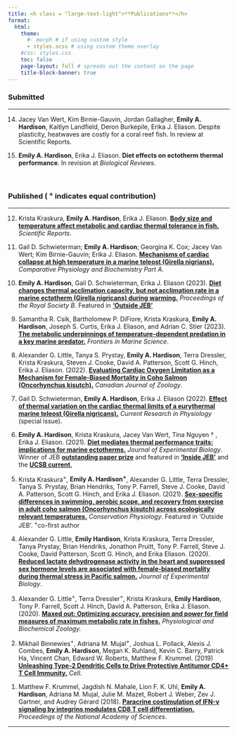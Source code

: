 ```yaml
---
title: <h class = "large-text-light">**Publications**</h>
format:
  html:
    theme: 
      #- morph # if using custom style 
      - styles.scss # using custom theme overlay
    #css: styles.css
    toc: false
    page-layout: full # spreads out the content on the page
    title-block-banner: true
---
```


```{=html}
<style>

#title-block-header {
  margin-block-end: 2rem;
  position: relative;
  margin-top: -1px;
  height: 75px;
}

.large-gray-text {
  letter-spacing: 3px;
  font-weight: 500;
  color:  $cream;
  //text-transform: uppercase;
}

</style>
```
### Submitted

------------------------------------------------------------------------

<!-- -->

14. Jacey Van Wert, Kim Birnie-Gauvin, Jordan Gallagher, **Emily A. Hardison**, Kaitlyn Landfield, Deron Burkepile, Erika J. Eliason. Despite plasticity, heatwaves are costly for a coral reef fish. In review at Scientific Reports. 

13. **Emily A. Hardison**, Erika J. Eliason. **Diet effects on ectotherm thermal performance**. In revision at *Biological Reviews*.

<br>

### Published ( ^+^ indicates equal contribution)

------------------------------------------------------------------------

12. Krista Kraskura, **Emily A. Hardison**, Erika J. Eliason. [[**Body size and temperature affect metabolic and cardiac thermal tolerance in fish.**]{.underline}](https://doi.org/10.1038/s41598-023-44574-w) *Scientific Reports*.

<!-- -->

11. Gail D. Schwieterman; **Emily A. Hardison**; Georgina K. Cox; Jacey Van Wert; Kim Birnie-Gauvin; Erika J. Eliason. [[**Mechanisms of cardiac collapse at high temperature in a marine teleost (Girella nigrians).**]{.underline}](https://doi.org/10.1016/j.cbpa.2023.111512) *Comparative Physiology and Biochemistry Part A*.

<!-- -->

10. **Emily A. Hardison**, Gail D. Schwieterman, Erika J. Eliason (2023). [[**Diet changes thermal acclimation capacity, but not acclimation rate in a marine ectotherm (Girella nigricans) during warming.**]{.underline}](https://doi.org/10.1098/rspb.2022.2505) *Proceedings of the Royal Society B*. Featured in [[**'Outside JEB'**]{.underline}](https://journals.biologists.com/jeb/article/226/11/JEB245012/313571/Hot-hearts-can-beat-faster-when-meat-is-on-the)

<!-- -->

9.  Samantha R. Csik, Bartholomew P. DiFiore, Krista Kraskura, **Emily A. Hardison**, Joseph S. Curtis, Erika J. Eliason, and Adrian C. Stier (2023). [[**The metabolic underpinnings of temperature-dependent predation in a key marine predator.**]{.underline}](https://doi.org/10.3389/fmars.2023.1072807) *Frontiers in Marine Science*.

<!-- -->

8.  Alexander G. Little, Tanya S. Prystay, **Emily A. Hardison**, Terra Dressler, Krista Kraskura, Steven J. Cooke, David A. Patterson, Scott G. Hinch, Erika J. Eliason. (2022). [[**Evaluating Cardiac Oxygen Limitation as a Mechanism for Female-Biased Mortality in Coho Salmon (Oncorhynchus kisutch).**]{.underline}](https://doi.org/10.1139/cjz-2022-0072.) *Canadian Journal of Zoology*.

<!-- -->

7.  Gail D. Schwieterman, **Emily A. Hardison**, Erika J. Eliason (2022). [[**Effect of thermal variation on the cardiac thermal limits of a eurythermal marine teleost (Girella nigricans).**]{.underline}](https://doi.org/10.1016/j.crphys.2022.02.002.) *Current Research in Physiology* (special issue).

<!-- -->

6.  **Emily A. Hardison**, Krista Kraskura, Jacey Van Wert, Tina Nguyen † , Erika J. Eliason. (2021). [[**Diet mediates thermal performance traits: implications for marine ectotherms.**]{.underline}](https://doi.org/10.1242/jeb.242846.) *Journal of Experimental Biology*. Winner of JEB [[**outstanding paper prize**]{.underline}](https://journals.biologists.com/jeb/article/225/2/jeb243996/274150) and featured in [[**'Inside JEB'**]{.underline}](https://journals.biologists.com/jeb/article/224/21/jeb243659/272690/Diet-alters-how-opaleyes-cope-with-heat?searchresult=1) and the [[**UCSB current**]{.underline}](https://www.news.ucsb.edu/2021/020487/opaleye-opening-result)[.]{.underline}

<!-- -->

5.  Krista Kraskura^+^, **Emily A. Hardison^+^**, Alexander G. Little, Terra Dressler, Tanya S. Prystay, Brian Hendriks, Tony P. Farrell, Steve J. Cooke, David A. Patterson, Scott G. Hinch, and Erika J. Eliason. (2021). [[**Sex-specific differences in swimming, aerobic scope, and recovery from exercise in adult coho salmon (Oncorhynchus kisutch) across ecologically relevant temperatures.**]{.underline}](https://doi.org/10.1093/conphys/coab016) *Conservation Physiology*. Featured in 'Outside JEB'. ^+^co-first author

<!-- -->

4.  Alexander G. Little, **Emily Hardison**, Krista Kraskura, Terra Dressler, Tanya Prystay, Brian Hendriks, Jonathon Pruitt, Tony P. Farrell, Steve J. Cooke, David Patterson, Scott G. Hinch, and Erika Eliason. (2020). [[**Reduced lactate dehydrogenase activity in the heart and suppressed sex hormone levels are associated with female-biased mortality during thermal stress in Pacific salmon.**]{.underline}](https://doi.org/10.1242/jeb.214841) *Journal of Experimental Biology*.

<!-- -->

3.  Alexander G. Little^+^, Terra Dressler^+^, Krista Kraskura, **Emily Hardison**, Tony P. Farrell, Scott J. Hinch, David A. Patterson, Erika J. Eliason. (2020). [[**Maxed out: Optimizing accuracy, precision and power for field measures of maximum metabolic rate in fishes.**]{.underline}](https://doi.org/10.1086/708673.) *Physiological and Biochemical Zoology.*

<!-- -->

2.  Mikhail Binnewies^+^, Adriana M. Mujal^+^, Joshua L. Pollack, Alexis J. Combes, **Emily A. Hardison**, Megan K. Ruhland, Kevin C. Barry, Patrick Ha, Vincent Chan, Edward W. Roberts, Matthew F. Krummel. (2019) [[**Unleashing Type-2 Dendritic Cells to Drive Protective Antitumor CD4+ T Cell Immunity**]{.underline}**.**](https://doi.org/10.1016/J.CELL.2019.02.005) *Cell*.

<!-- -->

1.  Matthew F. Krummel, Jagdish N. Mahale, Lion F. K. Uhl, **Emily A. Hardison**, Adriana M. Mujal, Julie M. Mazet, Robert J. Weber, Zev J. Gartner, and Audrey Gérard (2018). [[**Paracrine costimulation of IFN-γ signaling by integrins modulates CD8 T cell differentiation.**]{.underline}](https://doi.org/10.1073/pnas.1804556115) *Proceedings of the National Academy of Sciences*.

------------------------------------------------------------------------
